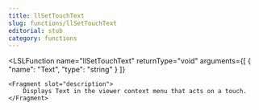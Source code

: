 ```yaml
---
title: llSetTouchText
slug: functions/llSetTouchText
editorial: stub
category: functions
---
```


<LSLFunction
	name="llSetTouchText"
	returnType="void"
	arguments={[
	{
		"name": "Text",
		"type": "string"
	}
]}
>
	<Fragment slot="description">
		Displays Text in the viewer context menu that acts on a touch.
	</Fragment>
</LSLFunction>
